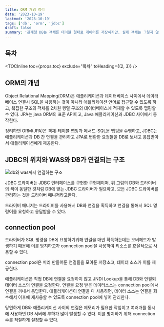 ```yaml
---
title: ORM 개념 정리
date: '2023-10-19'
lastmod: '2023-10-19'
tags: ['db', 'orm', 'jdbc']
draft: false
summary: '관계형 DB는 객체를 테이블 형태로 데이터를 저장하지만, 실제 객체는 그렇지 않다. 그럼 어떻게 이 둘을 맵핑할 수 있을까?'
---
```


## 목차

<TOCInline toc={props.toc} exclude="목차" toHeading={(2, 3)} />

## ORM의 개념

Object Relational Mapping(ORM)은 애플리케이션과 데이터베이스 사이에서 데이터베이스 연결시 SQL을 사용하는 것이 아니라 애플리케이션 언어로 접근할 수 있도록 하고, 복잡한 구조의 객체를 2차원 행렬 구조의 데이터베이스에 적재할 수 있도록 맵핑할 수 있다.
JPA는 java ORM의 표준 API이고, Java 애플리케이션과 JDBC 사이에서 동작한다.

정리하면 ORM(JPA)은 객체-테이블 맵핑과 메서드-SQL문 맵핑을 수행하고, JDBC는 애플리케이션과 DB 간 연결을 관리하고 JPA로 변환한 요청들을 DB로 보내고 응답받아서 애플리케이션에게 제공한다.

## JDBC의 위치와 WAS와 DB가 연결되는 구조

<img alt="db와 was까지 연결하는 구조" src="/static/images/db/db-was-structure.png" />

JDBC 드라이버는 JDBC 인터페이스를 구현한 구현체이며, 위 그림의 DB와 드라이버의 색이 동일한 것처럼 DB에 맞는 JDBC 드라이버가 필요하고, 모든 JDBC 드라이버를 관리하는 것을 드라이버 매니저라고한다.

드라이버 매니저는 드라이버를 사용해서 DB와 연결을 획득하고 연결을 통해서 SQL 명령어를 요청하고 응답받을 수 있다.

## connection pool

드라이버가 SQL 명령을 DB에 요청하기위해 연결을 매번 획득하는데는 오버헤드가 발생하기 때문에 이를 방지하고자 connection pool을 사용하여 리소스를 효율적으로 사용할 수 있다.

connection pool은 미리 만들어둔 연결들을 모아둔 저장소고, 데이터 소스가 이를 제공한다.

애플리케이션은 직접 DB에 연결을 요청하지 않고 JNDI Lookup을 통해 DB와 연결되 데이터 소스의 연결을 요청한다.
연결을 요청 받은 데이터소스는 connection pool에서 연결을 꺼내서 응답한다. 애플리케이션이 연결을 다 사용하면, 데이터 소스는 연결을 회수해서 이후에 재사용할 수 있도록 connection pool에 넣어 관리한다.

당연하게 DB와 애플리케이션 사이의 연결은 메모리가 필요한 작업이고 여러개를 동시에 사용하면 DB 서버에 부하가 많이 발생할 수 있다. 이를 방지하기 위해 connection 수를 적절하게 설정할 수 있다.
